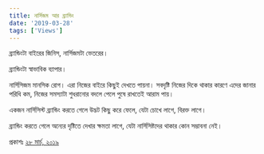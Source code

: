 ```yaml
---
title: নার্সিজম আর ব্র্যান্ডিং
date: '2019-03-28'
tags: ['Views']
---
```


ব্র‍্যান্ডিংটা বাইরের জিনিস, নার্সিজমটা ভেতরের।

 

ব্র‍্যান্ডিংটা স্বাভাবিক ব্যাপার।

 

নার্সিসিজম মানসিক রোগ। এরা নিজের বাইরে কিছুই দেখতে পায়না। সবদৃষ্টি নিজের দিকে থাকার কারণে এদের জানার পরিধি কম, নিজের সমস্যাটা শুধরানোর বদলে পেলে পুষে রাখতেই আরাম পায়।

 

একজন নার্সিসিস্ট ব্র‍্যান্ডিং করতে গেলে উদ্ভট কিছু করে ফেলে, যেটা চোখে লাগে, বিরক্ত লাগে।

 

ব্র‍্যান্ডিং করতে গেলে অন্যের দৃষ্টিতে দেখার ক্ষমতা লাগে, যেটা নার্সিসিষ্টদের থাকার কোন সম্ভাবনা নেই। 

 

প্রকাশঃ [২৮ মার্চ, ২০১৯](https://www.facebook.com/ashraful.alam/posts/10155828841320583)